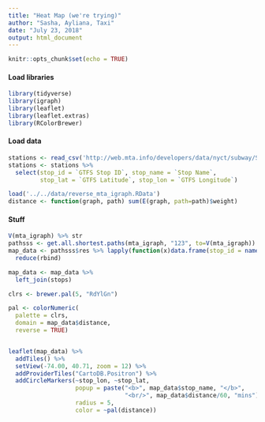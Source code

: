 ```yaml
---
title: "Heat Map (we're trying)"
author: "Sasha, Ayliana, Taxi"
date: "July 23, 2018"
output: html_document
---
```


```r
knitr::opts_chunk$set(echo = TRUE)
```


#### Load libraries
```r
library(tidyverse)
library(igraph)
library(leaflet)
library(leaflet.extras)
library(RColorBrewer)
```

#### Load data
```r
stations <- read_csv('http://web.mta.info/developers/data/nyct/subway/Stations.csv')
stations <- stations %>%
  select(stop_id = `GTFS Stop ID`, stop_name = `Stop Name`, 
         stop_lat = `GTFS Latitude`, stop_lon = `GTFS Longitude`)

load('../../data/reverse_mta_igraph.RData')
distance <- function(graph, path) sum(E(graph, path=path)$weight)
```


#### Stuff
```r

V(mta_igraph) %>% str
pathsss <- get.all.shortest.paths(mta_igraph, "123", to=V(mta_igraph))
map_data <- pathsss$res %>% lapply(function(x)data.frame(stop_id = names(x)[length(x)], distance = distance(mta_igraph, x), path = paste0(names(x), collapse = '>'))) %>%
  reduce(rbind) 

map_data <- map_data %>%
  left_join(stops)

clrs <- brewer.pal(5, "RdYlGn")

pal <- colorNumeric(
  palette = clrs,
  domain = map_data$distance,
  reverse = TRUE)


leaflet(map_data) %>%
  addTiles() %>%
  setView(-74.00, 40.71, zoom = 12) %>%
  addProviderTiles("CartoDB.Positron") %>%
  addCircleMarkers(~stop_lon, ~stop_lat,
                   popup = paste("<b>", map_data$stop_name, "</b>",
                                 "<br/>", map_data$distance/60, "mins"),
                   radius = 5,
                   color = ~pal(distance))



```